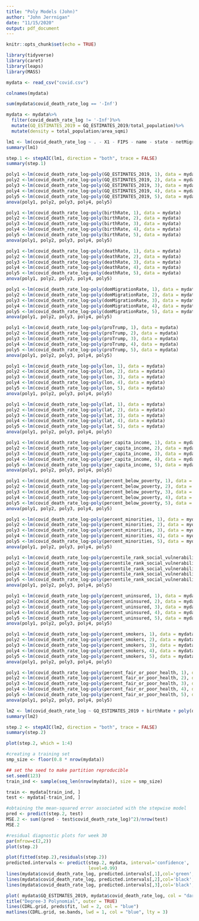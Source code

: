 ```yaml
---
title: "Poly Models (John)"
author: "John Jerrnigan"
date: "11/15/2020"
output: pdf_document
---
```


```r
knitr::opts_chunk$set(echo = TRUE)
```

```r
library(tidyverse)
library(caret)
library(leaps)
library(MASS)
```

```r
mydata <- read_csv("covid.csv")
```

```r
colnames(mydata)
```

```r
sum(mydata$covid_death_rate_log == '-Inf')
```

```r
mydata <- mydata%>%
  filter(covid_death_rate_log != '-Inf')%>%
  mutate(GQ_ESTIMATES_2019 = GQ_ESTIMATES_2019/total_population)%>%
  mutate(density = total_population/area_sqmi)
```

```r
lm1 <- lm(covid_death_rate_log ~ . - X1 - FIPS - name - state - netMigrationRate - total_population - case_count - death_count - covid_death_rate, data = mydata)
summary(lm1)
```

```r
step.1 <- stepAIC(lm1, direction = "both", trace = FALSE)
summary(step.1)
```

```r
poly1 <-lm(covid_death_rate_log~poly(GQ_ESTIMATES_2019, 1), data = mydata)
poly2 <-lm(covid_death_rate_log~poly(GQ_ESTIMATES_2019, 2), data = mydata)
poly3 <-lm(covid_death_rate_log~poly(GQ_ESTIMATES_2019, 3), data = mydata)
poly4 <-lm(covid_death_rate_log~poly(GQ_ESTIMATES_2019, 4), data = mydata)
poly5 <-lm(covid_death_rate_log~poly(GQ_ESTIMATES_2019, 5), data = mydata)
anova(poly1, poly2, poly3, poly4, poly5)
```

```r
poly1 <-lm(covid_death_rate_log~poly(birthRate, 1), data = mydata)
poly2 <-lm(covid_death_rate_log~poly(birthRate, 2), data = mydata)
poly3 <-lm(covid_death_rate_log~poly(birthRate, 3), data = mydata)
poly4 <-lm(covid_death_rate_log~poly(birthRate, 4), data = mydata)
poly5 <-lm(covid_death_rate_log~poly(birthRate, 5), data = mydata)
anova(poly1, poly2, poly3, poly4, poly5)
```

```r
poly1 <-lm(covid_death_rate_log~poly(deathRate, 1), data = mydata)
poly2 <-lm(covid_death_rate_log~poly(deathRate, 2), data = mydata)
poly3 <-lm(covid_death_rate_log~poly(deathRate, 3), data = mydata)
poly4 <-lm(covid_death_rate_log~poly(deathRate, 4), data = mydata)
poly5 <-lm(covid_death_rate_log~poly(deathRate, 5), data = mydata)
anova(poly1, poly2, poly3, poly4, poly5)
```

```r
poly1 <-lm(covid_death_rate_log~poly(domMigrationRate, 1), data = mydata)
poly2 <-lm(covid_death_rate_log~poly(domMigrationRate, 2), data = mydata)
poly3 <-lm(covid_death_rate_log~poly(domMigrationRate, 3), data = mydata)
poly4 <-lm(covid_death_rate_log~poly(domMigrationRate, 4), data = mydata)
poly5 <-lm(covid_death_rate_log~poly(domMigrationRate, 5), data = mydata)
anova(poly1, poly2, poly3, poly4, poly5)
```

```r
poly1 <-lm(covid_death_rate_log~poly(proTrump, 1), data = mydata)
poly2 <-lm(covid_death_rate_log~poly(proTrump, 2), data = mydata)
poly3 <-lm(covid_death_rate_log~poly(proTrump, 3), data = mydata)
poly4 <-lm(covid_death_rate_log~poly(proTrump, 4), data = mydata)
poly5 <-lm(covid_death_rate_log~poly(proTrump, 5), data = mydata)
anova(poly1, poly2, poly3, poly4, poly5)
```

```r
poly1 <-lm(covid_death_rate_log~poly(lon, 1), data = mydata)
poly2 <-lm(covid_death_rate_log~poly(lon, 2), data = mydata)
poly3 <-lm(covid_death_rate_log~poly(lon, 3), data = mydata)
poly4 <-lm(covid_death_rate_log~poly(lon, 4), data = mydata)
poly5 <-lm(covid_death_rate_log~poly(lon, 5), data = mydata)
anova(poly1, poly2, poly3, poly4, poly5)
```

```r
poly1 <-lm(covid_death_rate_log~poly(lat, 1), data = mydata)
poly2 <-lm(covid_death_rate_log~poly(lat, 2), data = mydata)
poly3 <-lm(covid_death_rate_log~poly(lat, 3), data = mydata)
poly4 <-lm(covid_death_rate_log~poly(lat, 4), data = mydata)
poly5 <-lm(covid_death_rate_log~poly(lat, 5), data = mydata)
anova(poly1, poly2, poly3, poly4, poly5)
```


```r
poly1 <-lm(covid_death_rate_log~poly(per_capita_income, 1), data = mydata)
poly2 <-lm(covid_death_rate_log~poly(per_capita_income, 2), data = mydata)
poly3 <-lm(covid_death_rate_log~poly(per_capita_income, 3), data = mydata)
poly4 <-lm(covid_death_rate_log~poly(per_capita_income, 4), data = mydata)
poly5 <-lm(covid_death_rate_log~poly(per_capita_income, 5), data = mydata)
anova(poly1, poly2, poly3, poly4, poly5)
```

```r
poly1 <-lm(covid_death_rate_log~poly(percent_below_poverty, 1), data = mydata)
poly2 <-lm(covid_death_rate_log~poly(percent_below_poverty, 2), data = mydata)
poly3 <-lm(covid_death_rate_log~poly(percent_below_poverty, 3), data = mydata)
poly4 <-lm(covid_death_rate_log~poly(percent_below_poverty, 4), data = mydata)
poly5 <-lm(covid_death_rate_log~poly(percent_below_poverty, 5), data = mydata)
anova(poly1, poly2, poly3, poly4, poly5)
```


```r
poly1 <-lm(covid_death_rate_log~poly(percent_minorities, 1), data = mydata)
poly2 <-lm(covid_death_rate_log~poly(percent_minorities, 2), data = mydata)
poly3 <-lm(covid_death_rate_log~poly(percent_minorities, 3), data = mydata)
poly4 <-lm(covid_death_rate_log~poly(percent_minorities, 4), data = mydata)
poly5 <-lm(covid_death_rate_log~poly(percent_minorities, 5), data = mydata)
anova(poly1, poly2, poly3, poly4, poly5)
```

```r
poly1 <-lm(covid_death_rate_log~poly(percentile_rank_social_vulnerability, 1), data = mydata)
poly2 <-lm(covid_death_rate_log~poly(percentile_rank_social_vulnerability, 2), data = mydata)
poly3 <-lm(covid_death_rate_log~poly(percentile_rank_social_vulnerability, 3), data = mydata)
poly4 <-lm(covid_death_rate_log~poly(percentile_rank_social_vulnerability, 4), data = mydata)
poly5 <-lm(covid_death_rate_log~poly(percentile_rank_social_vulnerability, 5), data = mydata)
anova(poly1, poly2, poly3, poly4, poly5)
```


```r
poly1 <-lm(covid_death_rate_log~poly(percent_uninsured, 1), data = mydata)
poly2 <-lm(covid_death_rate_log~poly(percent_uninsured, 2), data = mydata)
poly3 <-lm(covid_death_rate_log~poly(percent_uninsured, 3), data = mydata)
poly4 <-lm(covid_death_rate_log~poly(percent_uninsured, 4), data = mydata)
poly5 <-lm(covid_death_rate_log~poly(percent_uninsured, 5), data = mydata)
anova(poly1, poly2, poly3, poly4, poly5)
```

```r
poly1 <-lm(covid_death_rate_log~poly(percent_smokers, 1), data = mydata)
poly2 <-lm(covid_death_rate_log~poly(percent_smokers, 2), data = mydata)
poly3 <-lm(covid_death_rate_log~poly(percent_smokers, 3), data = mydata)
poly4 <-lm(covid_death_rate_log~poly(percent_smokers, 4), data = mydata)
poly5 <-lm(covid_death_rate_log~poly(percent_smokers, 5), data = mydata)
anova(poly1, poly2, poly3, poly4, poly5)
```

```r
poly1 <-lm(covid_death_rate_log~poly(percent_fair_or_poor_health, 1), data = mydata)
poly2 <-lm(covid_death_rate_log~poly(percent_fair_or_poor_health, 2), data = mydata)
poly3 <-lm(covid_death_rate_log~poly(percent_fair_or_poor_health, 3), data = mydata)
poly4 <-lm(covid_death_rate_log~poly(percent_fair_or_poor_health, 4), data = mydata)
poly5 <-lm(covid_death_rate_log~poly(percent_fair_or_poor_health, 5), data = mydata)
anova(poly1, poly2, poly3, poly4, poly5)
```

```r
lm2 <- lm(covid_death_rate_log ~ GQ_ESTIMATES_2019 + birthRate + poly(deathRate, 2) + domMigrationRate + poly(proTrump, 2) + poly(lon, 2) + poly(lat, 5) + poly(per_capita_income, 3) + percent_below_poverty + poly(percent_minorities, 2) + percentile_rank_social_vulnerability + poly(percent_uninsured, 3) + poly(percent_smokers, 2) + percent_fair_or_poor_health + region + govParty + metro_area + main_econ, data = mydata)
summary(lm2)
```

```r
step.2 <- stepAIC(lm2, direction = "both", trace = FALSE)
summary(step.2)
```

```r
plot(step.2, which = 1:4)
```

```r

#creating a training set
smp_size <- floor(0.8 * nrow(mydata))

## set the seed to make partition reproducible
set.seed(123)
train_ind <- sample(seq_len(nrow(mydata)), size = smp_size)

train <- mydata[train_ind, ]
test <- mydata[-train_ind, ]
```

```r
#obtaining the mean-squared error associated with the stepwise model
pred <- predict(step.2, test)
MSE.2 <- sum((pred - test$covid_death_rate_log)^2)/nrow(test)
MSE.2
```

```r
#residual diagnostic plots for week 30
par(mfrow=c(2,2))
plot(step.2)
```

```r
plot(fitted(step.2),residuals(step.2))
predicted.intervals <- predict(step.2, mydata, interval='confidence',
                               level=0.99)
lines(mydata$covid_death_rate_log, predicted.intervals[,1],col='green',lwd=3)
lines(mydata$covid_death_rate_log, predicted.intervals[,2],col='black',lwd=1)
lines(mydata$covid_death_rate_log, predicted.intervals[,3],col='black',lwd=1)
```

```r
plot( mydata$GQ_ESTIMATES_2019, mydata$covid_death_rate_log, col = "darkgrey")
title("Degree-3 Polynomial", outer = TRUE)
lines(CDRL.grid, preds$fit, lwd = 2, col = "blue")
matlines(CDRL.grid, se.bands, lwd = 1, col = "blue", lty = 3)
```
